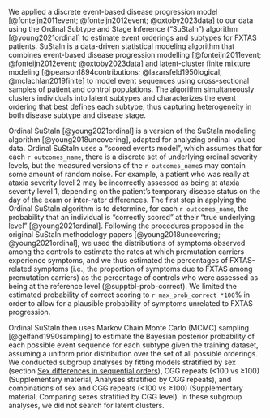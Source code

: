 
We applied a discrete event-based disease progression model 
[@fonteijn2011event; @fonteijn2012event; @oxtoby2023data] 
to our data using 
the Ordinal Subtype and Stage Inference ("SuStaIn") algorithm 
[@young2021ordinal] 
to estimate event orderings and subtypes for FXTAS patients. 
SuStaIn is a data-driven statistical modeling algorithm 
that combines 
event-based disease progression modelling 
[@fonteijn2011event; @fonteijn2012event; @oxtoby2023data]
and latent-cluster finite mixture modeling 
[@pearson1894contributions; 
@lazarsfeld1950logical; 
@mclachlan2019finite] 
to model event sequences 
using cross-sectional samples of patient and control populations. 
The algorithm simultaneously 
clusters individuals into latent subtypes and 
characterizes the event ordering that best defines each subtype, 
thus capturing heterogeneity 
in both disease subtype and disease stage.

Ordinal SuStaIn [@young2021ordinal] is 
a version of the SuStaIn modeling algorithm [@young2018uncovering],
adapted for analyzing ordinal-valued data.
Ordinal SuStaIn uses a "scored events model", 
which assumes that for each `r outcomes_name`,
there is a discrete set of 
underlying ordinal severity levels,
but the measured versions of the `r outcomes_name`s may contain 
some amount of random noise.
For example, a patient who was really at ataxia severity level 2 
may be incorrectly assessed as being at ataxia severity level 1, 
depending on 
the patient's temporary disease status on the day of the exam 
or inter-rater differences.
The first step in applying the Ordinal SuStaIn algorithm is 
to determine, for each `r outcomes_name`, 
the probability that an individual is 
"correctly scored" at their "true underlying level" 
[@young2021ordinal].
Following the procedures proposed in the original SuStaIn methodology papers
[@young2018uncovering; @young2021ordinal],
we used the distributions of symptoms observed among the controls 
to estimate the rates at which premutation carriers experience symptoms, 
and we thus estimated the percentages of FXTAS-related symptoms 
(i.e., the proportion of symptoms due to FXTAS among premutation carriers) 
as the percentage of controls 
who were assessed as being at the reference level
(@supptbl-prob-correct).
We limited the estimated probability of correct scoring to 
`r max_prob_correct *100`%
in order to allow for a plausible probability of symptoms 
unrelated to FXTAS progression.

Ordinal SuStaIn then uses 
Markov Chain Monte Carlo (MCMC) sampling [@gelfand1990sampling]
to estimate the Bayesian posterior probability of 
each possible event sequence 
for each subtype given the training dataset, 
assuming a uniform prior distribution 
over the set of all possible orderings. 
We conducted subgroup analyses by fitting models stratified by
sex (section 
[Sex differences in sequential orders](#sec-methods-strat-sex)), 
CGG repeats (<100 vs ≥100) 
(Supplementary material, Analyses stratified by CGG repeats),
and combinations of sex and CGG repeats (<100 vs ≥100) 
(Supplementary material, Comparing sexes stratified by CGG level).
In these subgroup analyses, we did not search for latent clusters.
